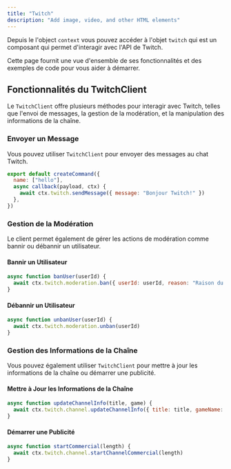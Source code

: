 ```yaml
---
title: "Twitch"
description: "Add image, video, and other HTML elements"
---
```


Depuis le l'object `context` vous pouvez accéder à l'objet `twitch` qui est un composant qui permet d'interagir avec l'API de Twitch.

Cette page fournit une vue d'ensemble de ses fonctionnalités et des exemples de code pour vous aider à démarrer.

## Fonctionnalités du TwitchClient

Le `TwitchClient` offre plusieurs méthodes pour interagir avec Twitch, telles que l'envoi de messages, la gestion de la modération, et la manipulation des informations de la chaîne.

### Envoyer un Message

Vous pouvez utiliser `TwitchClient` pour envoyer des messages au chat Twitch.

```javascript
export default createCommand({
  name: ["hello"],
  async callback(payload, ctx) {
    await ctx.twitch.sendMessage({ message: "Bonjour Twitch!" })
  },
})
```

### Gestion de la Modération

Le client permet également de gérer les actions de modération comme bannir ou débannir un utilisateur.

#### Bannir un Utilisateur

```javascript
async function banUser(userId) {
  await ctx.twitch.moderation.ban({ userId: userId, reason: "Raison du ban" })
}
```

#### Débannir un Utilisateur

```javascript
async function unbanUser(userId) {
  await ctx.twitch.moderation.unban(userId)
}
```

### Gestion des Informations de la Chaîne

Vous pouvez également utiliser `TwitchClient` pour mettre à jour les informations de la chaîne ou démarrer une publicité.

#### Mettre à Jour les Informations de la Chaîne

```javascript
async function updateChannelInfo(title, game) {
  await ctx.twitch.channel.updateChannelInfo({ title: title, gameName: game })
}
```

#### Démarrer une Publicité

```javascript
async function startCommercial(length) {
  await ctx.twitch.channel.startChannelCommercial(length)
}
```
